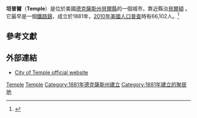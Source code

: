 {{Infobox settlement
| name = 坦普爾
| native_name = Temple
| official_name = City of Temple
| settlement_type = 城市
| nickname = "Wildflower Capital of Texas"
| motto = "Choose Temple!"

<!-- Images -->
| image_skyline =Downtown Temple, TX at Main Street IMG 2384.JPG
| imagesize = 250px
| image_caption = 市中心街景
| image_flag = Flag of Temple, Texas.png
| image_seal = Seal of Temple, Texas.png

<!-- Maps -->
| image_map =Bell Temple.svg
| mapsize =250px
| map_caption = 坦普爾在德克薩斯州的位置

<!-- Location -->
| subdivision_type = [國家
|subdivision_name         = {{nowrap|{{Flag|United States of America}}}}
|subdivision_type1        = [[美國|美國]]
|subdivision_name1        = {{Flag|Texas}}
| subdivision_type2 = [[得克薩斯州行政區劃|縣]]
| subdivision_name2 = [[貝爾縣_(德克薩斯州)|貝爾縣]]

<!-- Government -->
| government_footnotes =
| government_type          = [[議會-經理制政府|議會-經理制政府]]
| leader_title             = [[市議會|市議會]]
| leader_name              = [[市長|市長]] Danny Dunn<br />Tim Davis <br />Patsy E. Luna<br />Perry Cloud<br />Russell Schneider
| leader_title1            = [[市經理|市經理]]
| leader_name1             = David Blackburn
| established_title =
| established_date =

<!-- Area -->
| unit_pref = US
| area_footnotes =
| area_magnitude =
| area_total_km2 = 179.8
| area_land_km2 = 178.7
| area_water_km2 = 1.1
| area_total_sq_mi =
| area_land_sq_mi =
| area_water_sq_mi =

<!-- Population -->
| population_as_of = [[2010年美國人口普查|2010年]]
| population_footnotes =
| population_total = 66102
| population_density_km2 = 369.9
| population_density_sq_mi =

<!-- General information -->
| timezone = [[北美中部時區|Central (CST)]]
| utc_offset = -6
| timezone_DST = CDT
| utc_offset_DST = -5
| elevation_footnotes =
| elevation_m = 219
| elevation_ft = 719
| coordinates_display      = inline,title
| coordinates_type         = region:US_type:city
| latd = 31 |latm = 5 |lats = 37 |latNS = N
| longd = 97 |longm = 21 |longs = 44 |longEW = W

<!-- Area/postal codes & others -->
| postal_code_type = [[郵編|郵編]]
| postal_code = 76501-76505, 76508, 76502
| area_code = [[電話區號254|254]]
| blank_name = [[聯邦資料處理標準|FIPS編碼]]
| blank_info = 48-72176<ref name="GR2">{{cite web|url=http://factfinder2.census.gov|publisher=[[United_States_Census_Bureau|United States Census Bureau]]|accessdate=2008-01-31|title=American FactFinder|archive-date=2013-09-11|archive-url=https://web.archive.org/web/20130911234518/http://factfinder2.census.gov/|dead-url=no}}</ref>
| blank1_name = [[GNIS|GNIS]] feature ID
| blank1_info = 1369696<ref name="GR3">{{cite web|url=http://geonames.usgs.gov|accessdate=2008-01-31|title=US Board on Geographic Names|publisher=[[United_States_Geological_Survey|United States Geological Survey]]|date=2007-10-25|archive-date=2012-02-04|archive-url=https://web.archive.org/web/20120204035720/http://geonames.usgs.gov/|dead-url=no}}</ref>
| website = {{URL|http://www.ci.temple.tx.us/|www.ci.Temple.TX.us}}
}}
'''坦普爾'''（'''Temple'''）是位於美國[[德克薩斯州|德克薩斯州]][[貝爾縣_(德克薩斯州)|貝爾縣]]的一個城市，靠近縣治[[貝爾頓_(德克薩斯州)|貝爾頓]] 。它最早是一個[[鐵路鎮|鐵路鎮]]，成立於1881年，[[2010年美國人口普查|2010年美國人口普查]]時有66,102人。<ref name="Census 2010">{{cite web| url=http://factfinder2.census.gov/bkmk/table/1.0/en/DEC/10_DP/G001/1600000US4872176| title=Geographic Identifiers: 2010 Demographic Profile Data (G001): Temple city, Texas| publisher=U.S. Census Bureau, American Factfinder| accessdate=April 10, 2014}}</ref>

==參考文獻==

{{Reflist}}

==外部連結==
{{Commonscat|Temple, Texas|坦普爾 (德克薩斯州)}}
*[http://www.ci.temple.tx.us/index.aspx City of Temple official website]{{Wayback|url=http://www.ci.temple.tx.us/index.aspx |date=20141027001531 }}

{{貝爾縣 (德克薩斯州)|state=collapsed}}
{{Texas}}

[[Category:得克薩斯州城市|Temple]]
[[Category:貝爾縣城市_(德克薩斯州)|Temple]]
[[Category:1881年德克薩斯州建立|Category:1881年德克薩斯州建立]]
[[Category:1881年建立的聚居地|Category:1881年建立的聚居地]]